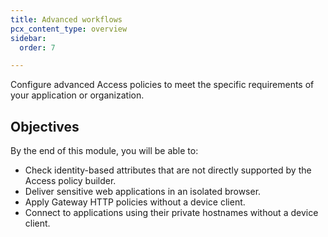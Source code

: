 ```yaml
---
title: Advanced workflows
pcx_content_type: overview
sidebar:
  order: 7

---
```


Configure advanced Access policies to meet the specific requirements of your application or organization.

## Objectives

By the end of this module, you will be able to:

* Check identity-based attributes that are not directly supported by the Access policy builder.
* Deliver sensitive web applications in an isolated browser.
* Apply Gateway HTTP policies without a device client.
* Connect to applications using their private hostnames without a device client.

